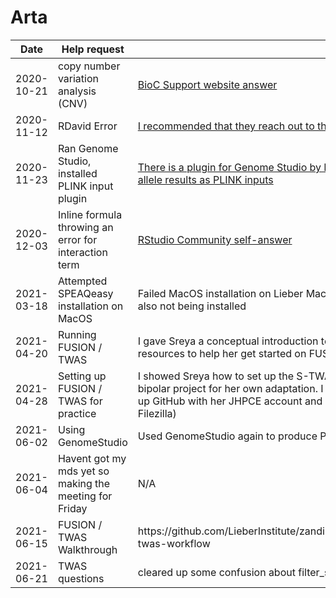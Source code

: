 # Arta

| Date | Help request | Notes |
| ---- | ------------ | ----- |
| 2020-10-21 | copy number variation analysis (CNV) | [BioC Support website answer](https://support.bioconductor.org/p/134876/#134917) |
| 2020-11-12 | RDavid Error | [I recommended that they reach out to their forum board](https://support.bioconductor.org/p/p132558/#p132872) |
| 2020-11-23 | Ran Genome Studio, installed PLINK input plugin | [There is a plugin for Genome Studio by Illumina that allows users to output their imputed allele results as PLINK inputs](https://support.illumina.com/downloads/genomestudio-2-0-plug-ins.html) |
| 2020-12-03 | Inline formula throwing an error for interaction term | [RStudio Community self-answer](https://community.rstudio.com/t/recipes-package-cannot-create-interaction-term-in-step-interact/89860) |
| 2021-03-18 | Attempted SPEAQeasy installation on MacOS | Failed MacOS installation on Lieber MacBook, something about Java both being and also not being installed |
| 2021-04-20 | Running FUSION / TWAS | I gave Sreya a conceptual introduction to transcriptome imputation and sent her some resources to help her get started on FUSION / TWAS |
| 2021-04-28 | Setting up FUSION / TWAS for practice | I showed Sreya how to set up the S-TWAS directory that I adapted in the Zandi-Hyde bipolar project for her own adaptation. I also sent her some useful videos on how to set up GitHub with her JHPCE account and install an SFTP client for Ubuntu (I prefer Filezilla) |
| 2021-06-02 | Using GenomeStudio | Used GenomeStudio again to produce PLINK files |
| 2021-06-04 | Havent got my mds yet so making the meeting for Friday | N/A |
| 2021-06-15 | FUSION / TWAS Walkthrough | https://github.com/LieberInstitute/zandiHyde_bipolar_rnaseq/tree/master/dev_twas#bd-twas-workflow |
| 2021-06-21 | TWAS questions | cleared up some confusion about filter_snps.R |

